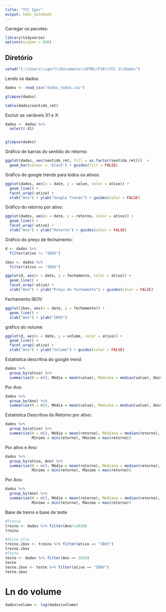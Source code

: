 ---
title: "TCC Igor"
output: html_notebook
---

Carregar os pacotes:
```{r}
library(tidyverse)
options(scipen = 666)
```



## Diretório

```{r}

setwd("C:\\Users\\igorl\\Documents\\UFPB\\P10\\TCC 2\\Dados")

```

Lendo os dados:

```{r}
dados <- read_csv("dados_todos.csv")

glimpse(dados)

table(dados$sentido_ret)
```

Excluir as variáveis X1 e X:

```{r}
dados <- dados %>% 
  select(-X1)


glimpse(dados)
```

Gráfico de barras do sentido do retorno:

```{r}
ggplot(dados, aes(sentido_ret, fill = as.factor(sentido_ret)))  +
  geom_bar(colour = 'black') + guides(fill = FALSE)
```


Gráfico do google trends para todos os ativos:

```{r}
ggplot(dados, aes(x = date, y = value, color = ativo)) + 
  geom_line() +
  facet_wrap(~ativo) +
  xlab("Ano") + ylab("Google Trends") + guides(color = FALSE)
```

Gráfico do retorno por ativo:

```{r}
ggplot(dados, aes(x = date, y = retorno, color = ativo)) + 
  geom_line() +
  facet_wrap(~ativo) +
  xlab("Ano") + ylab("Retorno") + guides(color = FALSE)

```

Gráfico do preço de fechamento:

```{r}

d <- dados %>% 
  filter(ativo != "IBOV")

ibov <- dados %>% 
  filter(ativo == "IBOV")

ggplot(d, aes(x = date, y = fechamento, color = ativo)) + 
  geom_line() +
  facet_wrap(~ativo) +
  xlab("Ano") + ylab("Preço de fechamento") + guides(color = FALSE)
```

Fechamento IBOV:

```{r}
ggplot(ibov, aes(x = date, y = fechamento)) +
  geom_line() +
  xlab("Ano") + ylab("IBOV") 
```

gráfico do volume:

```{r}
ggplot(d, aes(x = date, y = volume, color = ativo)) + 
  geom_line() +
  facet_wrap(~ativo) +
  xlab("Ano") + ylab("Volume") + guides(color = FALSE)
```

Estatística descritiva do google trend:

```{r}
dados %>% 
  group_by(ativo) %>% 
  summarise(N = n(), Média = mean(value), Mediana = median(value), Desvio_Padrão = sd(value), Mínimo = min(value), Máximo = max(value))
```

Por Ano
```{r}
dados %>% 
  group_by(Ano) %>% 
  summarise(N = n(), Média = mean(value), Mediana = median(value), Desvio_Padrão = sd(value), Mínimo = min(value), Máximo = max(value))
```

Estatística Descritiva do Retorno por ativo:
```{r}
dados %>% 
  group_by(ativo) %>% 
  summarise(N = n(), Média = mean(retorno), Mediana = median(retorno), Desvio_Padrão = sd(retorno), 
            Mínimo = min(retorno), Máximo = max(retorno))

```

Por ativo e Ano:

```{r}
dados %>% 
  group_by(ativo, Ano) %>% 
  summarise(N = n(), Média = mean(retorno), Mediana = median(retorno), Desvio_Padrão = sd(retorno), 
            Mínimo = min(retorno), Máximo = max(retorno))
```

Por Ano:

```{r}
dados %>% 
  group_by(Ano) %>% 
  summarise(N = n(), Média = mean(retorno), Mediana = median(retorno), Desvio_Padrão = sd(retorno), 
            Mínimo = min(retorno), Máximo = max(retorno))
```

Base de treino e base de teste

```{r}
#Treino
treino <- dados %>% filter(Ano!=2018)
treino

#Ativo alvo
treino.ibov <- treino %>% filter(ativo == "IBOV")
treino.ibov
#Teste
teste <- dados %>% filter(Ano == 2018)
teste
teste.ibov <- teste %>% filter(ativo == "IBOV")
teste.ibov
```



# Ln do volume
```{r}
dados$volume <- log(dados$volume)

```
  



